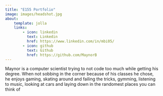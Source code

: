 ```yaml
---
title: "E155 Portfolio"
image: images/headshot.jpg
about:
    template: jolla
    links:
        - icon: linkedin
          text: Linkedin
          href: https://www.linkedin.com/in/mbi05/
        - icon: github
          text: Github
          href: https://github.com/MaynorB
---
```


Maynor is a computer scientist trying to not code too much while getting his degree. When not sobbing in the corner because of his classes he chose, he enjoys gaming, skating around and failing the tricks, gymming, listening to music, looking at cars and laying down in the randomest places you can think of